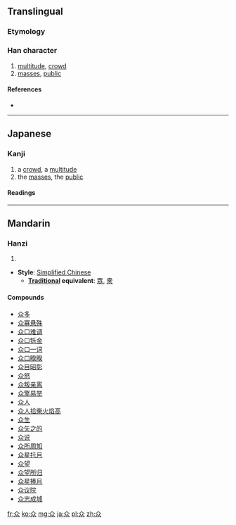 {{also|眾|衆}}
==Translingual==

===Etymology===
{{Han simp|眾}}

===Han character===
{{Han char|rn=9|rad=人|as=04|sn=6|four=|canj=人人人 (OOO)|ids=⿱人⿰人人}}

# [[multitude]], [[crowd]]
# [[mass]]es, [[public]]

====References====
* {{Han ref|kx=0096.121|dkj=00453|dj=0204.080|hdz=10117.070|uh=4F17|ud=20247}}

----

==Japanese==

===Kanji===
{{ja-kanji|grade=uc|rs=人04}}

# a [[crowd]], a [[multitude]]
# the [[masses]], the [[public]]

====Readings====
{{ja-readings
|on=[[ぎん]] (gin), [[ごん]] (gon)
|kun=[[おおい]] (众い, ooi)
}}

----

==Mandarin==

===Hanzi===
{{cmn-hanzi|pin=[[zhòng]] ([[zhong4]])|wg=chung<sup>4</sup>}}

# {{defn|lang=cmn|sort=人04}}

* '''Style''': [[Simplified Chinese]]
** '''[[Traditional Chinese|Traditional]] equivalent''': [[眾]], [[衆]]

====Compounds====
* [[众多]]
* [[众寡悬殊]]
* [[众口难调]]
* [[众口铄金]]
* [[众口一词]]
* [[众口睽睽]]
* [[众目昭彰]]
* [[众怒]]
* [[众叛亲离]]
* [[众擎易举]]
* [[众人]]
* [[众人拾柴火焰高]]
* [[众生]]
* [[众矢之的]]
* [[众说]]
* [[众所周知]]
* [[众星托月]]
* [[众望]]
* [[众望所归]]
* [[众星捧月]]
* [[众议院]]
* [[众志成城]]

[[fr:众]]
[[ko:众]]
[[mg:众]]
[[ja:众]]
[[pl:众]]
[[zh:众]]